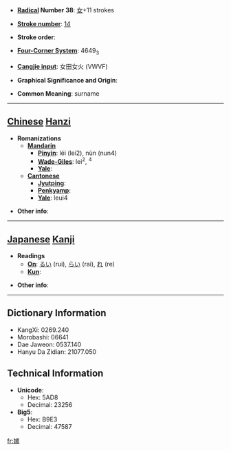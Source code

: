 * '''[[Wiktionary:Chinese radical index| Radical]] Number 38''': [[Wiktionary:Chinese radical index 女|女]]+11 strokes

* '''[[Wiktionary:Chinese total strokes index|Stroke number]]''': [[Wiktionary:Chinese total strokes index 14|14]]

* '''Stroke order''': 

* '''[[Wiktionary:Chinese four corner index|Four-Corner System]]''': 4649<sub>3</sub>

* '''[[Wiktionary:Chinese Cangjie index|Cangjie input]]''': 女田女火 (VWVF)

* '''Graphical Significance and Origin''': 

* '''Common Meaning''': surname

----

== [[Chinese]] [[Hanzi]] ==

* '''Romanizations'''
** '''[[Mandarin]]'''
*** '''[[Pinyin]]''': léi (lei2), nùn (nun4)
*** '''[[Wade-Giles]]''': lei<sup>2</sup>, <sup>4</sup>
*** '''[[Yale]]''': 
** '''[[Cantonese]]'''
*** '''[[Jyutping]]''':
*** '''[[Penkyamp]]''': 
*** '''[[Yale]]''': leui4

* '''Other info''': 

----

== [[Japanese]] [[Kanji]] ==

* '''Readings'''
** '''[[On]]''': [[るい]] (rui), [[らい]] (rai), [[れ]] (re)
** '''[[Kun]]''': 

* '''Other info''':  

----

== Dictionary Information ==

* KangXi: 0269.240
* Morobashi: 06641
* Dae Jaweon: 0537.140
* Hanyu Da Zidian: 21077.050

== Technical Information ==

* '''Unicode''':
** Hex: 5AD8
** Decimal: 23256
* '''Big5''':
** Hex: B9E3
** Decimal: 47587

[[fr:嫘]]